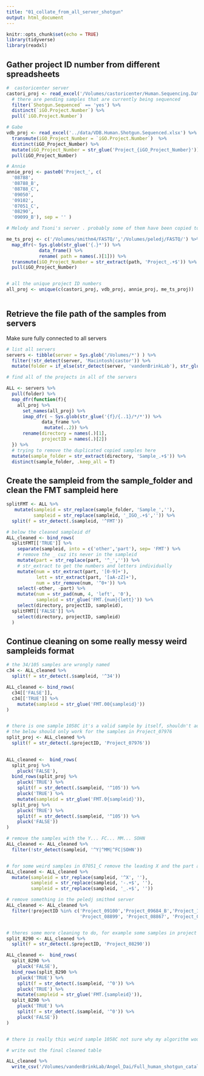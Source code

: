 ```yaml
---
title: "01_collate_from_all_server_shotgun"
output: html_document
---
```


```r
knitr::opts_chunk$set(echo = TRUE)
library(tidyverse)
library(readxl)
```

## Gather project ID number from different spreadsheets

```r
#  castoricenter server 
castori_proj <- read_excel('/Volumes/castoricenter/Human.Sequencing.Data/Human.Shotgun.Sequenced.xlsx') %>% 
  # there are pending samples that are currently being sequenced
  filter(`Shotgun.Sequenced` == 'yes') %>% 
  distinct(`iGO.Project.Number`) %>% 
  pull(`iGO.Project.Number`)  

# Gabe  
vdb_proj <- read_excel('../data/VDB.Human.Shotgun.Sequenced.xlsx') %>% 
  transmute(iGO_Project_Number = `iGO.Project.Number`)  %>% 
  distinct(iGO_Project_Number) %>% 
  mutate(iGO_Project_Number = str_glue('Project_{iGO_Project_Number}')) %>% 
  pull(iGO_Project_Number)

# Annie
annie_proj <- paste0('Project_', c(
  '08788',
  '08788_B',
  '08788_C',
  '09050',
  '09102',
  '07051_C',
  '08290',
  '09099_B'), sep = '' )

# Melody and Tsoni's server . probably some of them have been copied to vdb server. will remove duplicates later

me_ts_proj <- c('/Volumes/smithm4/FASTQ/','/Volumes/peledj/FASTQ/') %>% 
  map_dfr(~ Sys.glob(str_glue('{.}*')) %>% 
            data_frame() %>% 
            rename( path = names(.)[1])) %>% 
  transmute(iGO_Project_Number = str_extract(path, 'Project_.+$')) %>% 
  pull(iGO_Project_Number)


# all the unique project ID numbers 
all_proj <- unique(c(castori_proj, vdb_proj, annie_proj, me_ts_proj))
  
```

## Retrieve the file path of the samples from servers

Make sure fully connected to all servers

```r
# list all servers
servers <- tibble(server = Sys.glob('/Volumes/*') ) %>% 
  filter(!str_detect(server, 'Macintosh|castor')) %>% 
  mutate(folder = if_else(str_detect(server, 'vandenBrinkLab'), str_glue('{server}/deep_sequencing'),str_glue('{server}/FASTQ')))

# find all of the projects in all of the servers

ALL <- servers %>% 
  pull(folder) %>% 
  map_dfr(function(f){
    all_proj %>% 
      set_names(all_proj) %>% 
      imap_dfr( ~ Sys.glob(str_glue('{f}/{..1}/*/*')) %>% 
             data_frame %>% 
              mutate(..2)) %>% 
      rename(directory = names(.)[1],
             projectID = names(.)[2])
  }) %>% 
  # trying to remove the duplicated copied samples here
  mutate(sample_folder = str_extract(directory, 'Sample_.+$')) %>% 
  distinct(sample_folder, .keep_all = T)
```

## Create the sampleid from the sample_folder and clean the FMT sampleid here

```r
splitFMT <- ALL %>% 
   mutate(sampleid = str_replace(sample_folder, 'Sample_',''),
          sampleid = str_replace(sampleid, '_IGO_.+$','')) %>% 
  split(f = str_detect(.$sampleid, '^FMT'))

# below the cleaned sampleid df
ALL_cleaned <- bind_rows(
  splitFMT[['TRUE']] %>% 
    separate(sampleid, into = c('other','part'), sep= 'FMT') %>% 
    # remove the _ cuz its never in the sampleid
    mutate(part = str_replace(part, '^_','')) %>% 
    # str_extract to get the numbers and letters individually
    mutate(num = str_extract(part, '[0-9]+'),
           lett = str_extract(part, '[aA-zZ]+'),
           num = str_remove(num, '^0+')) %>% 
    select(-other, -part) %>% 
    mutate(num = str_pad(num, 4, 'left', '0'),
           sampleid = str_glue('FMT.{num}{lett}')) %>% 
    select(directory, projectID, sampleid),
  splitFMT[['FALSE']] %>% 
    select(directory, projectID, sampleid)
  )


```

## Continue cleaning on some really messy weird sampleids format

```r
# the 34/105 samples are wrongly named
c34 <- ALL_cleaned %>% 
  split(f = str_detect(.$sampleid, '^34'))

ALL_cleaned <- bind_rows(
  c34[['FALSE']],
  c34[['TRUE']] %>% 
    mutate(sampleid = str_glue('FMT.00{sampleid}'))
)


# there is one sample 1058C it's a valid sample by itself, shouldn't add the below to it
# the below should only work for the samples in Project_07976
split_proj <- ALL_cleaned %>% 
  split(f = str_detect(.$projectID, 'Project_07976'))
 

ALL_cleaned <-  bind_rows(
  split_proj %>% 
    pluck('FALSE'),
  bind_rows(split_proj %>% 
    pluck('TRUE') %>% 
    split(f = str_detect(.$sampleid, '^105')) %>% 
    pluck('TRUE') %>% 
    mutate(sampleid = str_glue('FMT.0{sampleid}')),
  split_proj %>% 
    pluck('TRUE') %>% 
    split(f = str_detect(.$sampleid, '^105')) %>% 
    pluck('FALSE'))
)

# remove the samples with the Y... FC... MM... SOHN
ALL_cleaned <- ALL_cleaned %>% 
  filter(!str_detect(sampleid, '^Y|^MM|^FC|SOHN'))


# for some weird samples in 07051_C remove the leading X and the part after the undersore
ALL_cleaned <- ALL_cleaned %>% 
  mutate(sampleid = str_replace(sampleid, '^X', ''),
         sampleid = str_replace(sampleid, '-.+$', ''),
         sampleid = str_replace(sampleid, '_.+$', '')) 

# remove something in the peledj smithm4 server 
ALL_cleaned <- ALL_cleaned %>% 
  filter(!projectID %in% c('Project_09100','Project_09684_B','Project_10195', 'Project_08868', 
                           'Project_08899', 'Project_08867', 'Project_08952', 'Project_08989', 'Project_09023'))


# theres some more cleaning to do, for example some samples in project 08290 should have FMT but missed that
split_8290 <- ALL_cleaned %>% 
  split(f = str_detect(.$projectID, 'Project_08290'))

ALL_cleaned <-  bind_rows(
  split_8290 %>% 
    pluck('FALSE'),
  bind_rows(split_8290 %>% 
    pluck('TRUE') %>% 
    split(f = str_detect(.$sampleid, '^0')) %>% 
    pluck('TRUE') %>% 
    mutate(sampleid = str_glue('FMT.{sampleid}')),
  split_8290 %>% 
    pluck('TRUE') %>% 
    split(f = str_detect(.$sampleid, '^0')) %>% 
    pluck('FALSE'))
)


# there is really this weird sample 1058C not sure why my algorithm would add "FMT" in front of it

```

```r
# write out the final cleaned table

ALL_cleaned %>% 
  write_csv('/Volumes/vandenBrinkLab/Angel_Dai/Full_human_shotgun_catalog/full_human_shotgun_catalog_updated.csv')



```


